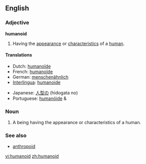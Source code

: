 {{wikipedia}}
==English==

===Adjective===
'''humanoid'''

# Having the [[appearance]] or [[characteristics]] of a [[human]].

====Translations====
{{top}}
*Dutch: [[humanoïde]] {{m}}
*French: [[humanoïde]] {{m}}
*German: [[menschenähnlich]]
*[[Interlingua]]: [[humanoide]]
{{mid}}
*Japanese: [[人型の]] (hidogata no)
*Portuguese: [[humanóide]] {{m}} & {{f}}
{{bottom}}

===Noun===
{{en-noun}}

# A being having the appearance or characteristics of a human.

===See also===
*[[anthropoid]]

[[vi:humanoid]]
[[zh:humanoid]]